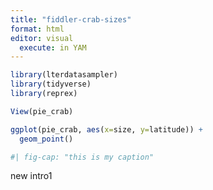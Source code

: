 ```yaml
---
title: "fiddler-crab-sizes"
format: html
editor: visual
  execute: in YAM
---
```


```r
library(lterdatasampler)
library(tidyverse)
library(reprex)
```

```r
View(pie_crab)
```

```r
ggplot(pie_crab, aes(x=size, y=latitude)) +
  geom_point()
```

```r
#| fig-cap: "this is my caption"
```

new intro1
